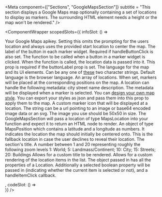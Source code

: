 
<Meta
component={["Sections", "GoogleMapsSection"]}
subtitle = "This section displays a Google Maps map optionally containing a set of locations to display as markers. The surrounding HTML element needs a height or the map won't be rendered."
/>

<ComponentWrapper scopedSlots={{
  infoSlot: () => <div>
<PropsTable>
  <PropsTableRow value="apikey" type="string" required>
    Your Google Maps apikey.
  </PropsTableRow>
  <PropsTableRow value="alwaysUseStartLocation" type="boolean" optional>
    Setting this omits the prompting for the users location and always uses the provided start location to center the map.
  </PropsTableRow>
  <PropsTableRow value="buttonLabel" type="string" optional>
    The label of the button in each marker widget. Required if handleButtonClick is also set.
  </PropsTableRow>
  <PropsTableRow value="handleButtonClick" type="Function" optional>
    The function to be called when a button in a marker widget is clicked. When the function is called, the location data is passed into it.
    This prop is required if the buttonLabel prop is set.
  </PropsTableRow>
  <PropsTableRow value="language" type="string">
    The language for the map and its UI elements. Can be any one of <a href="https://developers.google.com/maps/faq#languagesupport">these</a> two character strings.
    Default language is the browser language.
  </PropsTableRow>
  <PropsTableRow value="locations" type="MapsLocation[]" optional>
    An array of locations. When set, markers will be placed at the corresponding positions on the map. 
    A location can handle the following metadata: <span class="code">city</span> <span class="code">street</span> <span class="code">name</span> <span class="code">description</span>. The metadata will be displayed when a marker is selected.
  </PropsTableRow>
  <PropsTableRow value="mapStyles" type="google.maps.MapTypeStyle[] | string" optional>
    You can <a class="ui-text-red-900 ui-underline" href="https://mapstyle.withgoogle.com/" target="_blank">design your own map style</a>. You can export your styles as json and pass them into this prop to apply them to the map.
  </PropsTableRow>
  <PropsTableRow value="markerIcon" type="string" optional>
    A custom marker icon that will be displayed at a location. The string can be a url pointing to an image or base64 encoded image data or an svg.
    The image you use should be 50x50 in size.
  </PropsTableRow>
  <PropsTableRow value="renderInfoWindow" type="Function" optional>
    The GoogleMapsSection will pass a location of type MapsLocation into your function and expect it to return an HTML node to render.
  </PropsTableRow>
  <PropsTableRow value="startLocation" type="MapsPosition" optional>
    An object of type MapsPosition which contains a latitude and a longitude as numbers.
    It indicates the location the map should initially be centered onto.
    This is the fallback location in case the user declines to reveal their location.
  </PropsTableRow>
  <PropsTableRow value="title" type="string" optional>
    The section's title.
  </PropsTableRow>
  <PropsTableRow value="zoom" type="number" default="15" optional>
    A number between 1 and 20 representing roughly the following zoom levels
    1: World;
    5: Landmass/Continent;
    10: City;
    15: Streets;
    20: Buildings
  </PropsTableRow>
</PropsTable>
<SlotsTable>
  <SlotsTableRow value="title" prop="string">
    Allows for a custom title to be rendered.
  </SlotsTableRow>
  <SlotsTableRow value="locationItem" prop="Location">
    Allows for a custom rendering of the location items in the list.
    The object passed in has all the properties of a Location. 
    Additionally a <span class="code">selected</span> boolean property will be passed in (indicating whether the current item is selected or not),
    and a <span class="code">handleItemClick</span> callback.
  </SlotsTableRow>
</SlotsTable>
</div>,
  codeSlot: () => <div>
<ExampleLoader example="Sections/GoogleMapsSection.tsx" />
<ExampleLoader example="Sections/GoogleMapsSection.ScopedSlots.tsx" />
<ExampleLoader example="Sections/GoogleMapsSection.ShowcaseProps.tsx" />
</div>}} />
